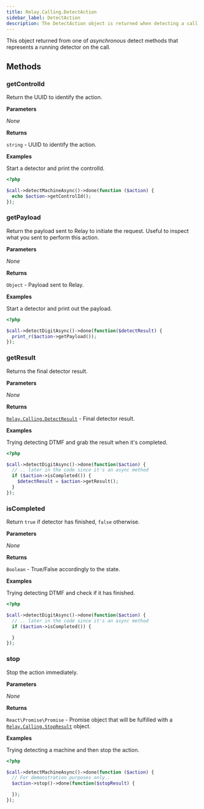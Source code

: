 ```yaml
---
title: Relay.Calling.DetectAction
sidebar_label: DetectAction
description: The DetectAction object is returned when detecting a call.
---
```


[relay-calling-detectresult]: ../results/detect-result
[relay-calling-stopresult]: ../results/stop-result

This object returned from one of _asynchronous_ detect methods that represents a running detector on the call.

## Methods

### getControlId

Return the UUID to identify the action.

**Parameters**

_None_

**Returns**

`string` - UUID to identify the action.

**Examples**

Start a detector and print the controlId.

```php
<?php

$call->detectMachineAsync()->done(function ($action) {
  echo $action->getControlId();
});
```

### getPayload

Return the payload sent to Relay to initiate the request. Useful to inspect what you sent to perform this action.

**Parameters**

_None_

**Returns**

`Object` - Payload sent to Relay.

**Examples**

Start a detector and print out the payload.

```php
<?php

$call->detectDigitAsync()->done(function($detectResult) {
  print_r($action->getPayload());
});
```

### getResult

Returns the final detector result.

**Parameters**

_None_

**Returns**

[`Relay.Calling.DetectResult`][relay-calling-detectresult] - Final detector result.

**Examples**

Trying detecting DTMF and grab the result when it's completed.

```php
<?php

$call->detectDigitAsync()->done(function($action) {
  // .. later in the code since it's an async method
  if ($action->isCompleted()) {
    $detectResult = $action->getResult();
  }
});
```

### isCompleted

Return `true` if detector has finished, `false` otherwise.

**Parameters**

_None_

**Returns**

`Boolean` - True/False accordingly to the state.

**Examples**

Trying detecting DTMF and check if it has finished.

```php
<?php

$call->detectDigitAsync()->done(function($action) {
  // .. later in the code since it's an async method
  if ($action->isCompleted()) {

  }
});
```

### stop

Stop the action immediately.

**Parameters**

_None_

**Returns**

`React\Promise\Promise` - Promise object that will be fulfilled with a [`Relay.Calling.StopResult`][relay-calling-stopresult] object.

**Examples**

Trying detecting a machine and then stop the action.

```php
<?php

$call->detectMachineAsync()->done(function ($action) {
  // For demonstration purposes only..
  $action->stop()->done(function($stopResult) {

  });
});
```